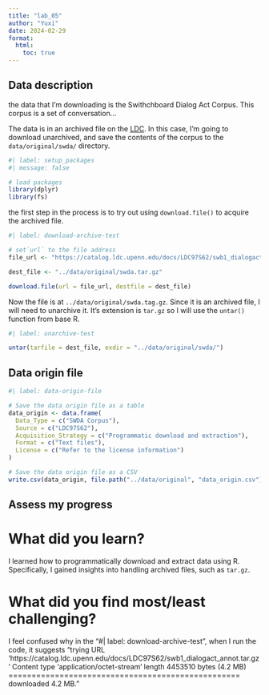```yaml
---
title: "lab_05"
author: "Yuxi"
date: 2024-02-29
format:
  html:
    toc: true
---
```


## Data description

<!--

the nature of the data
the source of the data
the acquisition strategy that will be used
the format of the data
the license of the data

-->

the data that I'm downloading is the Swithchboard Dialog Act Corpus.
This corpus is a set of conversation... <!-- continue.. what I type in class is just to get your started, you will definitely need to add more information. -->

The data is in an archived file on the [LDC](https://catalog.ldc.upenn.edu/docs/LDC97S62/swb1_dialogact_annot.tar.gz). In this case, I'm going to download unarchived, and save the contents of the corpus to the `data/original/swda/` directory.

<!-- Note: the path from the current file is:
`../data/original/swda/` -->

```r
#| label: setup_packages
#| message: false

# load packages
library(dplyr)
library(fs)
```

the first step in the process is to try out using `download.file()` to acquire the archived file.

```r
#| label: download-archive-test

# set`url` to the file address
file_url <- "https://catalog.ldc.upenn.edu/docs/LDC97S62/swb1_dialogact_annot.tar.gz"

dest_file <- "../data/original/swda.tar.gz"

download.file(url = file_url, destfile = dest_file)
```

<!--

You created the `file_url` and the `dest_file` variables. You should use them in the `download.file()` function, that's why we created them.

-->

Now the file is at `../data/original/swda.tag.gz`.
Since it is an archived file, I will need to unarchive it. It's extension is `tar.gz` so I will use the `untar()` function from base R.

```r
#| label: unarchive-test

untar(tarfile = dest_file, exdir = "../data/original/swda/")

```

<!-- You can still use the `dest_file` for the file to unarchive in the `untar()` function. -->

<!--

Note:

What you created in the previous steps is the basic structure of the code to download and unarchive the file. To make the code more robust, and more reproducible, you should also consider

1. using the `temp_file()` function to avoid having to manually delete the file after the process is done.
2. using a control-statement (`if`) to check if the data directory already exists before downloading it again. If the data directory exists, you can skip the download and unarchive steps in the code. Look back at the Recipe for more information on how to do this. Or contact me.

-->

## Data origin file

```r
#| label: data-origin-file

# Save the data origin file as a table
data_origin <- data.frame(
  Data_Type = c("SWDA Corpus"),
  Source = c("LDC97S62"),
  Acquisition_Strategy = c("Programmatic download and extraction"),
  Format = c("Text files"),
  License = c("Refer to the license information")
)

# Save the data origin file as a CSV
write.csv(data_origin, file.path("../data/original", "data_origin.csv"), row.names = FALSE)
```

<!--

The above code works, but to followd the format that is provided in the textbook and the recipe, you can use the `qtalrkit::create_data_dictionary()` function to create the data origin file template. Then you will update the information in the file.

The `qtalrkit::create_data_dictionary()` function provides a template for the more complete and informative data origin file.

-->

## Assess my progress

# What did you learn?

I learned how to programmatically download and extract data using R. Specifically, I gained insights into handling archived files, such as `tar.gz`.

<!-- You did great. -->

# What did you find most/least challenging?

I feel confused why in the "#| label: download-archive-test", when I run the code, it suggests "trying URL 'https://catalog.ldc.upenn.edu/docs/LDC97S62/swb1_dialogact_annot.tar.gz'
Content type 'application/octet-stream' length 4453510 bytes (4.2 MB)
==================================================
downloaded 4.2 MB."


<!-- This feedback is just telling you that the file is downloading. It appears in red, but it is not an error, just a message in the console. -->
